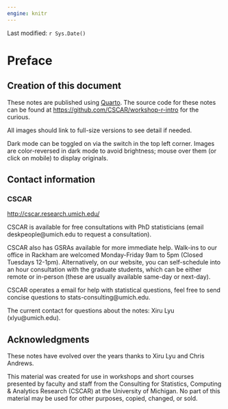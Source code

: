 ```yaml
---
engine: knitr
---
```


Last modified: `r Sys.Date()`

# Preface {.unnumbered}

## Creation of this document {.unnumbered}

These notes are published using [Quarto](https://quarto.org). The source code
for these notes can be found at <https://github.com/CSCAR/workshop-r-intro>
for the curious.

All images should link to full-size versions to see detail if needed.

Dark mode can be toggled on via the switch in the top left corner. Images are
color-reversed in dark mode to avoid brightness; mouse over them (or click on
mobile) to display originals.

## Contact information {.unnumbered}

### CSCAR {.unnumbered}

<http://cscar.research.umich.edu/>

CSCAR is available for free consultations with PhD statisticians (email
deskpeople@umich.edu to request a consultation).

CSCAR also has GSRAs available for more immediate help. Walk-ins to our office
in Rackham are welcomed Monday-Friday 9am to 5pm (Closed Tuesdays 12-1pm).
Alternatively, on our website, you can self-schedule into an hour consultation
with the graduate students, which can be either remote or in-person (these are
usually available same-day or next-day).

CSCAR operates a email for help with statistical questions, feel free to send
concise questions to stats-consulting@umich.edu.

The current contact for questions about the notes: Xiru Lyu (xlyu@umich.edu).


## Acknowledgments {.unnumbered}

These notes have evolved over the years thanks to Xiru Lyu and Chris Andrews.

This material was created for use in workshops and short courses presented by
faculty and staff from the Consulting for Statistics, Computing & Analytics
Research (CSCAR) at the University of Michigan. No part of this material may be
used for other purposes, copied, changed, or sold.
